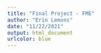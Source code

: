 ```yaml
---
title: "Final Project - FME"
author: "Erin Lemons"
date: "11/22/2021"
output: html_document
urlcolor: blue
---
```


